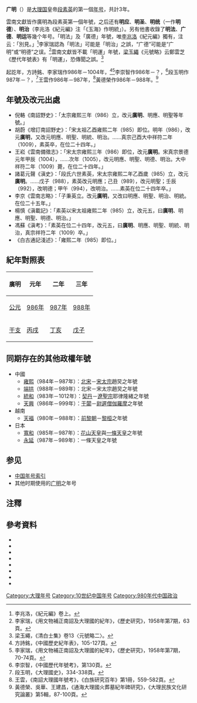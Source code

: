 {{Eranamebox|年号=广明
|起讫时间= 986年－988年
|政权= [[大理国|大理国]]
|帝王=[[段素英|段素英]]
|历时= 3年
|timeline=<timeline>
ImageSize  = width:200 height:50
PlotArea   = width:180 height:30 left:10 bottom:20
TimeAxis   = orientation:horizontal
DateFormat = yyyy
Period     = from:937 till:1254
AlignBars  = early
ScaleMajor = increment:50 start:937
Colors =
  id:canvas value:rgb(1,1,0.85)
BackgroundColors = canvas:canvas
PlotData =
  width:15 color:black
  bar:era from:start till:end
  bar:era from:985 till:1009 color:red
  bar:era from:986 till:988 color:yellow
</timeline>
|说明= <span style="color: red">廣明</span>在'''大理'''</span>及段素英時期的位置。
}}
'''广明'''（{{kj|986年||988年|}}）是[[大理国|大理国]]皇帝[[段素英|段素英]]的第一個[[年号|年号]]，共計3年。

雲南文獻皆作廣明為段素英第一個年號，之后还有'''明应'''、'''明圣'''、'''明统'''（一作'''明德'''）、'''明治'''（李兆洛《紀元編》注「《玉海》作明統」）。另有他書收錄了'''明法'''、'''广德'''、'''明运'''等幾个年号。「明法」及「廣德」年號，唯[[李兆洛|李兆洛]]《紀元編》獨有，注云：「別見。」<ref>李兆洛，《紀元編》卷上。</ref>李家瑞認為「明法」可能是「明治」之誤，“广德”可能是“广明”或“明德”之误。<ref>李家瑞，《用文物補正南詔及大理國的紀年》，《歷史研究》，1958年第7期，63頁。</ref>雲南文獻皆不載「明運」年號，[[梁玉繩|梁玉繩]]《元號略》云鄭雲芝《歷代年號表》有「明運」，恐傳聞之誤。<ref>梁玉繩，《清白士集》卷13〈元號略二〉。</ref>

起訖年，方詩銘、李家瑞作986年－1004年，<ref>方詩銘，《中國歷史紀年表》，105-127頁。</ref><ref>李家瑞，《用文物補正南詔及大理國的紀年》，《歷史研究》，1958年第7期，70-74頁。</ref>李崇智作986年－？，<ref>李崇智，《中國歷代年號考》，第130頁。</ref>段玉明作987年－？，<ref>段玉明，《大理國史》，334-338頁。</ref>王雲作986年－987年，<ref>王雲，《南詔大理國年號考》，《白族研究百年》第1冊，559-582頁。</ref>黃德榮作986年－988年。<ref>黃德榮、吳華、王建昌，《通海大理國火葬墓紀年碑研究》，《大理民族文化研究論叢》第5輯，87-100頁。</ref>

==年號及改元出處==
*倪輅《南詔野史》：「太宗雍熙三年（986）立，改元'''廣明'''、明應、明聖等年號。」
*胡蔚《增訂南詔野史》：「宋太祖乙酉雍熙二年（985）即位。明年（986），改元'''廣明'''，又改元明應、明聖、明統、明治。……真宗己酉大中祥符二年（1009），素英卒，在位二十四年。」
*王崧《雲南備徵志》：「宋太宗雍熙三年（986）即位，改元'''廣明'''。宋真宗景德元年甲辰（1004），……次年（1005），改元明應、明聖、明德、明治。大中祥符二年（1009）薨，在位二十四年。」
*諸葛元聲《滇史》：「段氏六世素英，宋太宗雍熙二年乙酉歲（985）立，改元'''廣明'''。……戊子（988），素英改元明應；己丑（989），改元明聖；壬辰（992），改明德；甲午（994），改明治。……素英在位二十四年卒。」
*李京《雲南志略》：「子秉英立。改元'''廣明'''，又改曰明應、明聖、明治、明統。在位二十五年。」
*楊慎《滇載記》：「素英以宋太祖雍熙二年（985）立，改元五，曰'''廣明'''、明應、明聖、明德、明治。」
*馮蘇《滇考》：「素英在位二十四年，改元五，曰'''廣明'''、明應、明聖、明統、明治，真宗祥符二年（1009）卒。」
*《白古通記淺述》：「雍熙二年（985）即位。」

==紀年對照表==
{| class="wikitable"  style="text-align:center;"
!廣明!!元年!!二年!!三年
|-
![[公元|公元]]
|[[986年|986年]]||[[987年|987年]]||[[988年|988年]]
|-
![[干支|干支]]
|[[丙戌|丙戌]]||[[丁亥|丁亥]]||[[戊子|戊子]]
|}

==同期存在的其他政權年號==
*中國
**[[雍熙|雍熙]]（984年－987年）：[[北宋|北宋]]－[[宋太宗|宋太宗]]趙炅之年號
**[[端拱|端拱]]（988年－989年）：北宋－宋太宗趙炅之年號
**[[統和|統和]]（983年－1012年）：[[契丹|契丹]]－[[遼聖宗|遼聖宗]]耶律隆緒之年號
**[[天興_(于闐)|天興]]（986年－999年）：[[于闐|于闐]]－[[尉遲僧伽羅摩|尉遲僧伽羅摩]]之年號
*越南
**[[天福_(越南)|天福]]（980年－988年）：[[前黎朝|前黎朝]]－[[黎桓|黎桓]]之年號
*日本
**[[寬和|寬和]]（985年－987年）：[[花山天皇|花山天皇]]與[[一條天皇|一條天皇]]之年號
**[[永延|永延]]（987年－989年）：一條天皇之年號

==参见==
*[[中国年号列表#大理|中国年号索引]]
*其他时期使用的[[广明|广明]]之年号

==注釋==
{{Reflist}}

==參考資料==
*{{zh}}{{Cite book| author =[[方詩銘|方詩銘]]| title =中國歷史紀年表| edition = | url = |date=2007-03| publisher =上海人民出版社| location = | ISBN =9787208067899}}
*{{zh}}{{Cite book| author =[[鄧洪波|鄧洪波]]| title =東亞歷史年表| edition = | url = |date=2005-03| publisher =國立臺灣大學出版中心| location = | ISBN =9789860005189}}
*{{zh}}{{Cite book| author =[[李崇智|李崇智]]| title =中國歷代年號考| edition = | url = |date=2004-12| publisher =中華書局| location = | ISBN =9787101025125}}
*{{zh}}{{Cite book| author =[[段玉明|段玉明]]| title =大理國史| edition = | url = |date=2001-01| publisher =雲南人民出版社| location = | ISBN =9787811128109}}
*{{zh}}{{Cite book| author =[[趙寅松|趙寅松]]主編| title =白族研究百年| edition = | url = |date=2008-04| publisher =民族出版社| location = | ISBN =9787105092178}}
*{{zh}}{{Cite book| author =[[木芹|木芹]]| title =南詔野史會証| edition = | url = |date=1990-03| publisher =雲南人民出版社| location = | ISBN =7222005412}}
*{{zh}}{{Cite book| author =[[尤中|尤中]]| title =尤中文集| edition = | url = |date=2009-08| publisher =雲南人民出版社| location = | ISBN =9787811128109}}
*{{zh}}{{Cite book| author =[[寸雲激|寸雲激]]| title =大理民族文化研究論叢：第5輯| edition = | url = |date=2012-07| publisher =民族出版社| location = | ISBN =9787105119691}}

{{年号|[[明政_(大理)|明政]]|[[中国年号索引|大理年号]]|[[明聖|明聖]]}}
{{大理国年号}}

[[Category:大理年号|Category:大理年号]]
[[Category:10世纪中国年号|Category:10世纪中国年号]]
[[Category:980年代中国政治|Category:980年代中国政治]]